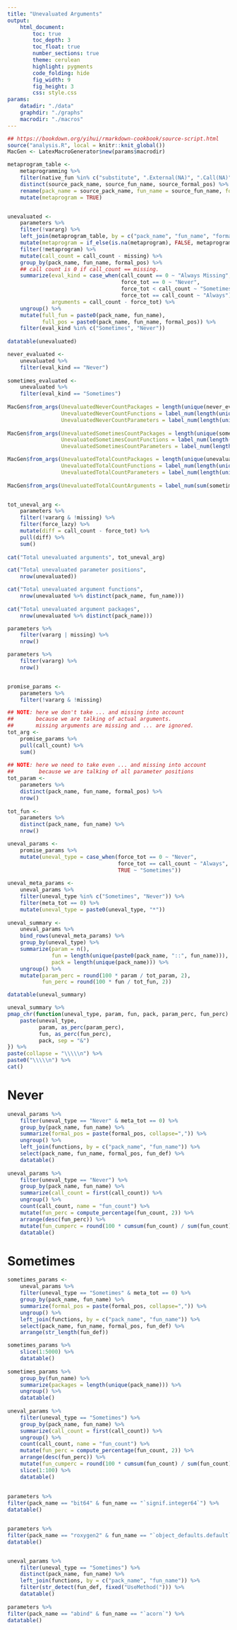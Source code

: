 ```yaml
---
title: "Unevaluated Arguments"
output:
    html_document:
        toc: true
        toc_depth: 3
        toc_float: true
        number_sections: true
        theme: cerulean
        highlight: pygments
        code_folding: hide
        fig_width: 9
        fig_height: 3
        css: style.css
params:
    datadir: "./data"
    graphdir: "./graphs"
    macrodir: "./macros"
---
```


```r
## https://bookdown.org/yihui/rmarkdown-cookbook/source-script.html
source("analysis.R", local = knitr::knit_global())
MacGen <- LatexMacroGenerator$new(params$macrodir)
```

```r
metaprogram_table <-
    metaprogramming %>%
    filter(native_fun %in% c("substitute", ".External(NA)", ".Call(NA)")) %>%
    distinct(source_pack_name, source_fun_name, source_formal_pos) %>%
    rename(pack_name = source_pack_name, fun_name = source_fun_name, formal_pos = source_formal_pos) %>%
    mutate(metaprogram = TRUE)


unevaluated <-
    parameters %>%
    filter(!vararg) %>%
    left_join(metaprogram_table, by = c("pack_name", "fun_name", "formal_pos")) %>%
    mutate(metaprogram = if_else(is.na(metaprogram), FALSE, metaprogram)) %>%
    filter(!metaprogram) %>%
    mutate(call_count = call_count - missing) %>%
    group_by(pack_name, fun_name, formal_pos) %>%
    ## call count is 0 if call_count == missing.
    summarize(eval_kind = case_when(call_count == 0 ~ "Always Missing",
                                    force_tot == 0 ~ "Never",
                                    force_tot < call_count ~ "Sometimes",
                                    force_tot == call_count ~ "Always"),
              arguments = call_count - force_tot) %>%
    ungroup() %>%
    mutate(full_fun = paste0(pack_name, fun_name),
           full_pos = paste0(pack_name, fun_name, formal_pos)) %>%
    filter(eval_kind %in% c("Sometimes", "Never"))
    
datatable(unevaluated)

never_evaluated <- 
    unevaluated %>%
    filter(eval_kind == "Never")
    
sometimes_evaluated <- 
    unevaluated %>%
    filter(eval_kind == "Sometimes")
    
MacGen$from_args(UnevaluatedNeverCountPackages = length(unique(never_evaluated$pack_name)),
                 UnevaluatedNeverCountFunctions = label_num(length(unique(never_evaluated$full_fun))),
                 UnevaluatedNeverCountParameters = label_num(length(unique(never_evaluated$full_pos))))
                 
MacGen$from_args(UnevaluatedSometimesCountPackages = length(unique(sometimes_evaluated$pack_name)),
                 UnevaluatedSometimesCountFunctions = label_num(length(unique(sometimes_evaluated$full_fun))),
                 UnevaluatedSometimesCountParameters = label_num(length(unique(sometimes_evaluated$full_pos))))

MacGen$from_args(UnevaluatedTotalCountPackages = length(unique(unevaluated$pack_name)),
                 UnevaluatedTotalCountFunctions = label_num(length(unique(unevaluated$full_fun))),
                 UnevaluatedTotalCountParameters = label_num(length(unique(unevaluated$full_pos))))
                 
MacGen$from_args(UnevaluatedTotalCountArguments = label_num(sum(sometimes_evaluated$arguments)))


tot_uneval_arg <-
    parameters %>% 
    filter(!vararg & !missing) %>%
    filter(force_lazy) %>%
    mutate(diff = call_count - force_tot) %>%
    pull(diff) %>%
    sum()
    
cat("Total unevaluated arguments", tot_uneval_arg)

cat("Total unevaluated parameter positions", 
    nrow(unevaluated))

cat("Total unevaluated argument functions", 
    nrow(unevaluated %>% distinct(pack_name, fun_name)))
    
cat("Total unevaluated argument packages", 
    nrow(unevaluated %>% distinct(pack_name)))

parameters %>% 
    filter(vararg | missing) %>%
    nrow()

parameters %>% 
    filter(vararg) %>%
    nrow()


promise_params <-
    parameters %>%
    filter(!vararg & !missing)

## NOTE: here we don't take ... and missing into account
##       because we are talking of actual arguments.
##       missing arguments are missing and ... are ignored. 
tot_arg <-
    promise_params %>%
    pull(call_count) %>%
    sum()
    
## NOTE: here we need to take even ... and missing into account
##        because we are talking of all parameter positions
tot_param <-
    parameters %>%
    distinct(pack_name, fun_name, formal_pos) %>%
    nrow()
    
tot_fun <-
    parameters %>%
    distinct(pack_name, fun_name) %>%
    nrow()

uneval_params <-
    promise_params %>%
    mutate(uneval_type = case_when(force_tot == 0 ~ "Never",
                                   force_tot == call_count ~ "Always",
                                   TRUE ~ "Sometimes"))
                                   
uneval_meta_params <-
    uneval_params %>%
    filter(uneval_type %in% c("Sometimes", "Never")) %>%
    filter(meta_tot == 0) %>%
    mutate(uneval_type = paste0(uneval_type, "*"))
    
uneval_summary <-
    uneval_params %>%
    bind_rows(uneval_meta_params) %>%
    group_by(uneval_type) %>%
    summarize(param = n(),
              fun = length(unique(paste0(pack_name, "::", fun_name))),
              pack = length(unique(pack_name))) %>%
    ungroup() %>%
    mutate(param_perc = round(100 * param / tot_param, 2),
           fun_perc = round(100 * fun / tot_fun, 2))

datatable(uneval_summary)

uneval_summary %>%
pmap_chr(function(uneval_type, param, fun, pack, param_perc, fun_perc) {
    paste(uneval_type, 
          param, as_perc(param_perc),
          fun, as_perc(fun_perc),
          pack, sep = "&")
}) %>%
paste(collapse = "\\\\\n") %>%
paste0("\\\\\n") %>%
cat()
```

# Never

```r
uneval_params %>%
    filter(uneval_type == "Never" & meta_tot == 0) %>%
    group_by(pack_name, fun_name) %>%
    summarize(formal_pos = paste(formal_pos, collapse=",")) %>%
    ungroup() %>%
    left_join(functions, by = c("pack_name", "fun_name")) %>%
    select(pack_name, fun_name, formal_pos, fun_def) %>%
    datatable()
    
uneval_params %>%
    filter(uneval_type == "Never") %>%
    group_by(pack_name, fun_name) %>%
    summarize(call_count = first(call_count)) %>%
    ungroup() %>%
    count(call_count, name = "fun_count") %>%
    mutate(fun_perc = compute_percentage(fun_count, 2)) %>%
    arrange(desc(fun_perc)) %>%
    mutate(fun_cumperc = round(100 * cumsum(fun_count) / sum(fun_count), 2)) %>%
    datatable()
```

# Sometimes

```r
sometimes_params <-
    uneval_params %>%
    filter(uneval_type == "Sometimes" & meta_tot == 0) %>%
    group_by(pack_name, fun_name) %>%
    summarize(formal_pos = paste(formal_pos, collapse=",")) %>%
    ungroup() %>%
    left_join(functions, by = c("pack_name", "fun_name")) %>%
    select(pack_name, fun_name, formal_pos, fun_def) %>%
    arrange(str_length(fun_def))

sometimes_params %>%
    slice(1:5000) %>%
    datatable()
    
sometimes_params %>%
    group_by(fun_name) %>%
    summarize(packages = length(unique(pack_name))) %>%
    ungroup() %>%
    datatable()
    
uneval_params %>%
    filter(uneval_type == "Sometimes") %>%
    group_by(pack_name, fun_name) %>%
    summarize(call_count = first(call_count)) %>%
    ungroup() %>%
    count(call_count, name = "fun_count") %>%
    mutate(fun_perc = compute_percentage(fun_count, 2)) %>%
    arrange(desc(fun_perc)) %>%
    mutate(fun_cumperc = round(100 * cumsum(fun_count) / sum(fun_count), 2)) %>%
    slice(1:100) %>%
    datatable()
    
    
parameters %>%
filter(pack_name == "bit64" & fun_name == "`signif.integer64`") %>%
datatable()


parameters %>%
filter(pack_name == "roxygen2" & fun_name == "`object_defaults.default`") %>%
datatable()


uneval_params %>%
    filter(uneval_type == "Sometimes") %>%
    distinct(pack_name, fun_name) %>%
    left_join(functions, by = c("pack_name", "fun_name")) %>%
    filter(str_detect(fun_def, fixed("UseMethod("))) %>%
    datatable()
    
parameters %>%
filter(pack_name == "abind" & fun_name == "`acorn`") %>%
datatable()
    
```
